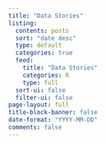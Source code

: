```yaml
---
title: "Data Stories"
listing:
  contents: posts
  sort: "date desc"
  type: default
  categories: true
  feed:
    title: "Data Stories"
    categories: R
    type: full
  sort-ui: false
  filter-ui: false
page-layout: full
title-block-banner: false
date-format: "YYYY-MM-DD"
comments: false
---
```









